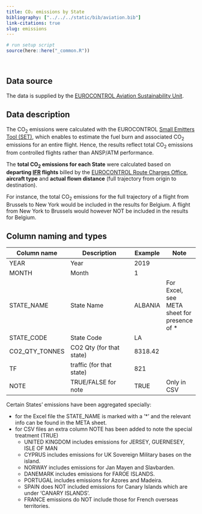 ```yaml
---
title: CO₂ emissions by State
bibliography: ["../../../static/bib/aviation.bib"]
link-citations: true
slug: emissions
---
```

```r
# run setup script
source(here::here("_common.R"))
```
<br>

## Data source
The data is supplied by the [EUROCONTROL Aviation Sustainability Unit][env].


## Data description
The CO<sub>2</sub> emissions were calculated with the EUROCONTROL [Small Emitters Tool (SET)][set],
which enables to estimate the fuel burn and associated CO<sub>2</sub> emissions for an entire flight.
Hence, the results reflect total CO<sub>2</sub> emissions from controlled flights rather than ANSP/ATM performance. 

The **total CO<sub>2</sub> emissions for each State** were calculated based on **departing [IFR](/acronym/ifr/) flights**
billed by the [EUROCONTROL Route Charges Office][crco],
**aircraft type** and **actual flown distance** (full trajectory from origin to destination). 

For instance, the total CO<sub>2</sub> emissions for the full trajectory of a flight from Brussels to
New York would be included in the results for Belgium. 
A flight from New York to Brussels would however NOT be included in the results for Belgium.  


## Column naming and types

| Column name    | Description              | Example | Note |
|----------------|--------------------------|---------|------|
| YEAR           | Year                     | 2019    |      |
| MONTH          | Month                    | 1       |      |
| STATE_NAME     | State Name               | ALBANIA |For Excel, see META  sheet for presence of * |
| STATE_CODE     | State Code               | LA      |      |
| CO2_QTY_TONNES | CO2 Qty (for that state) | 8318.42 |      |
| TF             | traffic (for that state) | 821     |      |
| NOTE           | TRUE/FALSE for note      | TRUE    |Only in CSV |

Certain States' emissions have been aggregated specially:

* for the Excel file the STATE_NAME is marked with a '*' and the relevant info can be found in the META sheet.
* for CSV files an extra column NOTE has been added to note the special treatment (TRUE)
  - UNITED KINGDOM includes emissions for JERSEY, GUERNESEY, ISLE OF MAN
  - CYPRUS includes emissions for UK Sovereign Military bases on the island.
  - NORWAY includes emissions for Jan Mayen and Slavbarden.
  - DANEMARK includes emissions for FAROE ISLANDS.
  - PORTUGAL includes emissions for Azores and Madeira.
  - SPAIN does NOT included emissions for Canary Islands which are under 'CANARY ISLANDS'.
  - FRANCE emissions do NOT include those for French overseas territories.





[env]: https://www.eurocontrol.int/aviation-sustainability "EUROCONTROL Aviation Sustainability Unit"
[set]: https://www.eurocontrol.int/tool/small-emitters-tool "small emitters tool"
[crco]: https://www.eurocontrol.int/crco "EUROCONTROL Route Charges Office"